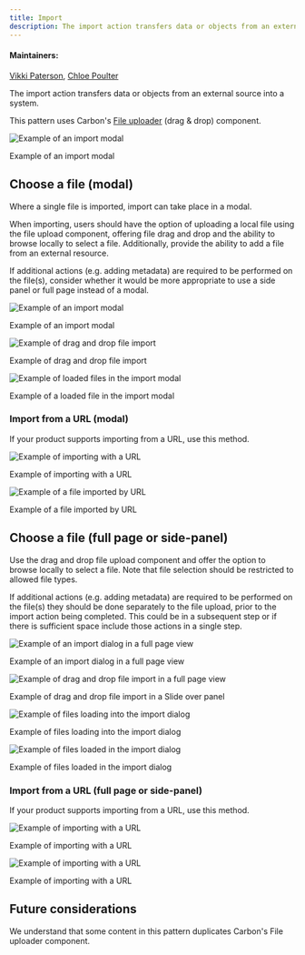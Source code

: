 ```yaml
---
title: Import
description: The import action transfers data or objects from an external source into a system.
---
```


#### Maintainers:

[Vikki Paterson](https://github.com/vikkipaterson), [Chloe Poulter](https://github.com/chloepoulterdesign)

<PageDescription>

The import action transfers data or objects from an external source into a system.

</PageDescription>

This pattern uses Carbon's [File uploader](https://www.carbondesignsystem.com/components/file-uploader/usage/) (drag & drop) component.

![Example of an import modal](/images/0.png)

<Caption>Example of an import modal</Caption>

## Choose a file (modal)

Where a single file is imported, import can take place in a modal.

When importing, users should have the option of uploading a local file using the file upload component, offering file drag and drop and the ability to browse locally to select a file. Additionally, provide the ability to add a file from an external resource.

If additional actions (e.g. adding metadata) are required to be performed on the file(s), consider whether it would be more appropriate to use a side panel or full page instead of a modal.

<Row>
<Column colLg={8}>

![Example of an import modal](/images/01.png)

<Caption>Example of an import modal</Caption>

</Column>
</Row>

<Row>
<Column colLg={8}>

![Example of drag and drop file import](/images/02.png)

<Caption>Example of drag and drop file import</Caption>

</Column>
</Row>

<Row>
<Column colLg={8}>

![Example of loaded files in the import modal](/images/03.png)

<Caption>Example of a loaded file in the import modal</Caption>

</Column>
</Row>

### Import from a URL (modal)

If your product supports importing from a URL, use this method.

<Row>
<Column colLg={8}>

![Example of importing with a URL](images/04.png)

<Caption>Example of importing with a URL</Caption>

</Column>
</Row>
<Row>
<Column colLg={8}>

![Example of a file imported by URL](images/05.png)

<Caption>Example of a file imported by URL</Caption>

</Column>
</Row>

## Choose a file (full page or side-panel)

Use the drag and drop file upload component and offer the option to browse locally to select a file. Note that file selection should be restricted to allowed file types.

If additional actions (e.g. adding metadata) are required to be performed on the file(s) they should be done separately to the file upload, prior to the import action being completed. This could be in a subsequent step or if there is sufficient space include those actions in a single step.

<Row>
<Column colLg={8}>

![Example of an import dialog in a full page view](/images/06.png)

<Caption>Example of an import dialog in a full page view</Caption>

</Column>
</Row>

<Row>
<Column colLg={8}>

![Example of drag and drop file import in a full page view](/images/07.png)

<Caption>Example of drag and drop file import in a Slide over panel</Caption>

</Column>
</Row>

<Row>
<Column colLg={8}>

![Example of files loading into the import dialog](/images/08.png)

<Caption>Example of files loading into the import dialog</Caption>

</Column>
</Row>
<Row>
<Column colLg={8}>

![Example of files loaded in the import dialog](/images/09.png)

<Caption>Example of files loaded in the import dialog</Caption>

</Column>
</Row>

### Import from a URL (full page or side-panel)

If your product supports importing from a URL, use this method.

<Row>
<Column colLg={8}>

![Example of importing with a URL](images/10.png)

<Caption>Example of importing with a URL</Caption>

</Column>
</Row>

<Row>
<Column colLg={8}>

![Example of importing with a URL](images/11.png)

<Caption>Example of importing with a URL</Caption>

</Column>
</Row>

## Future considerations

We understand that some content in this pattern duplicates Carbon's File uploader component.
